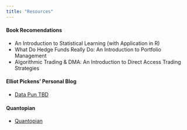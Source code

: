 ```yaml
---
title: "Resources"
---
```


#### __Book Recomendations__

+ An Introduction to Statistical Learning (with Application in R)
+ What Do Hedge Funds Really Do: An Introduction to Portfolio Management
+ Algorithmic Trading & DMA: An Introduction to Direct Access Trading Strategies

#### __Elliot Pickens' Personal Blog__

+ [Data Pun TBD](https://epickens.github.io/ "Data Pun TBD")

#### __Quantopian__

+ [Quantopian](https://www.quantopian.com/)